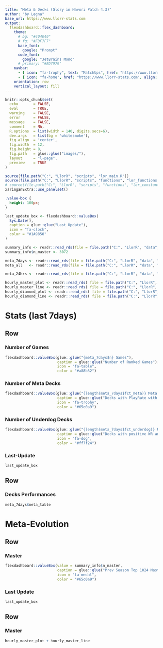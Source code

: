 ```yaml
---
title: "Meta & Decks (Glory in Navori Patch 4.3)"
author: "by Legna"
base_url: https://www.llorr-stats.com
output:
  flexdashboard::flex_dashboard:
    theme:
      # bg: "#404040"
      # fg: "#FDF7F7"
      base_font:
        google: "Prompt"
      code_font:
        google: "JetBrains Mono"
      # primary: "#ED7979"
    navbar:
      - { icon: "fa-trophy", text: "MatchUps", href: "https://www.llorr-stats.com/static/mu.html", align: right }
      - { icon: "fa-home", href: "https://www.llorr-stats.com", align: right }
    orientation: row
    vertical_layout: fill
---
```


```r
knitr::opts_chunk$set(
  echo       = FALSE, 
  eval       = TRUE, 
  warning    = FALSE, 
  error      = FALSE, 
  message    = FALSE, 
  comment    = NA, 
  R.options  = list(width = 140, digits.secs=6), 
  dev.args   = list(bg = 'whitesmoke'), 
  fig.align  = 'center', 
  fig.width  = 12, 
  fig.height = 8, 
  fig.path   = glue::glue("images/"), 
  layout     = "l-page", 
  preview    = TRUE
)

source(file.path("C:", "LlorR", "scripts", "lor_main.R"))
source(file.path("C:", "LlorR", "scripts", "functions", "lor_functions.R"))
# source(file.path("C:", "LlorR", "scripts", "functions", "lor_constants.R"))
xaringanExtra::use_panelset()
```

```css
.value-box {
  height: 100px;
}
```

```r
last_update_box <- flexdashboard::valueBox(
  Sys.Date(), 
  caption = glue::glue("Last Update"), 
  icon = "fa-clock", 
  color = "#1A9850"
)
```

```r
summary_info <- readr::read_rds(file = file.path("C:", "LlorR", "data", "clean", "updates", "summary_info.rds") )
summary_info$n_master <- 3072

meta_7days <- readr::read_rds(file = file.path("C:", "LlorR", "data", "clean", "updates", "meta_week.rds") )
meta_all   <- readr::read_rds(file = file.path("C:", "LlorR", "data", "clean", "updates", "meta_all.rds") )

meta_24hrs <- readr::read_rds(file = file.path("C:", "LlorR", "data", "clean", "updates", "meta_24hrs.rds") )

hourly_master_plot <- readr::read_rds( file = file.path("C:", "LlorR", "data", "clean", "updates", "hourly_master_plot.rds") )
hourly_master_line <- readr::read_rds( file = file.path("C:", "LlorR", "data", "clean", "updates", "hourly_master_line.rds") )
hourly_diamond_plot <- readr::read_rds( file = file.path("C:", "LlorR", "data", "clean", "updates", "hourly_diamond_plot.rds") )
hourly_diamond_line <- readr::read_rds( file = file.path("C:", "LlorR", "data", "clean", "updates", "hourly_diamond_line.rds") )
```

Stats (last 7days) {data-icon="fa-table" data-orientation=rows}
================================

Row {data-heigth="100"}
-----------------------------------------------------------------------

### Number of Games

```r
flexdashboard::valueBox(glue::glue("{meta_7days$n} Games"), 
                        caption = glue::glue("Number of Ranked Games"), 
                        icon = "fa-table", 
                        color = "#a88b32")
```

### Number of Meta Decks

```r
flexdashboard::valueBox(glue::glue("{length(meta_7days$fct_meta)} Meta Decks"), 
                        caption = glue::glue("Decks with PlayRate with at least 1%"), 
                        icon = "fa-trophy", 
                        color = "#65c0a9")
```

### Number of Underdog Decks

```r
flexdashboard::valueBox(glue::glue("{length(meta_7days$fct_underdog)} Underdog Decks"), 
                        caption = glue::glue("Decks with positive WR and PR in 0.1% to 1%"), 
                        icon = "fa-dog", 
                        color = "#ff7f24")
```

### Last-Update

```r
last_update_box
```

Row {data-heigth="900"}
-----------------------------------------------------------------------

### Decks Performances

```r
meta_7days$meta_table
```


Meta-Evolution {data-icon="fa-chart-line"}
================================

Row {data-heigth="100"}
-----------------------------------------------------------------------

### Master

```r
flexdashboard::valueBox(value = summary_info$n_master, 
                        caption = glue::glue("Prev Season Top 1024 Master Players"), 
                        icon = "fa-medal", 
                        color = "#65c0a9")
```

<!-- ### Diamond -->

<!-- ```{r value-player-diamond} -->
<!-- flexdashboard::valueBox(value = summary_info$n_diamond,  -->
<!--                         caption = glue::glue("HighDiamond Players"),  -->
<!--                         icon = "fa-diamond",  -->
<!--                         color = "#ff7f24") -->
<!-- ``` -->

### Last Update

```r
last_update_box
```

Row {.tabset}
-----------------------------------------------------------------------

### Master

```r
hourly_master_plot + hourly_master_line
```

<!-- ### Diamond -->

<!-- ```{r meta-evo-diamond, fig.width=20, fig.height=8} -->
<!-- hourly_diamond_plot + hourly_diamond_line -->
<!-- ``` -->

<!-- Stats (whole patch) {data-icon="fa-table"} -->
<!-- ================================ -->

<!-- Row {data-heigth="100"} -->
<!-- ----------------------------------------------------------------------- -->

<!-- ### Number of Games -->

<!-- ```{r value-games} -->
<!-- flexdashboard::valueBox(glue::glue("{meta_all$n} Games"), -->
<!--                         caption = glue::glue("Number of Ranked Games - by ~Prev Master players"), -->
<!--                         icon = "fa-table", -->
<!--                         color = "#a88b32") -->
<!-- ``` -->

<!-- ### Number of Meta Decks -->

<!-- ```{r value-meta} -->
<!-- flexdashboard::valueBox(glue::glue("{length(meta_all$fct_meta)} Meta Decks"), -->
<!--                         caption = glue::glue("Decks with PlayRate with at least 1%"), -->
<!--                         icon = "fa-trophy", -->
<!--                         color = "#65c0a9") -->
<!-- ``` -->

<!-- ### Number of Underdog Decks -->

<!-- ```{r value-underdog} -->
<!-- flexdashboard::valueBox(glue::glue("{length(meta_all$fct_underdog)} Underdog Decks"), -->
<!--                         caption = glue::glue("Decks with positive WR and PR in 0.1% to 1%"), -->
<!--                         icon = "fa-dog", -->
<!--                         color = "#ff7f24") -->
<!-- ``` -->

<!-- ### Last Update -->

<!-- ```{r} -->
<!-- last_update_box -->
<!-- ``` -->

<!-- Row {data-heigth="900"} -->
<!-- ----------------------------------------------------------------------- -->

<!-- ### Decks Performances -->

<!-- ```{r stats-all} -->
<!-- meta_all$meta_table -->
<!-- ``` -->

<!-- Fresh Stats (last 24 hours) {data-icon="fa-table"} -->
<!-- ================================ -->

<!-- Row {data-heigth="100"} -->
<!-- ----------------------------------------------------------------------- -->

<!-- ### Time Frame -->

<!-- ```{r} -->
<!-- flexdashboard::valueBox(glue::glue("24 Hours Time Frame"),  -->
<!--                         caption = glue::glue("from {Sys.Date()+hours(18)-days(2)} to {Sys.Date()+hours(18)-days(1)}"),  -->
<!--                         icon = "fa-clock",  -->
<!--                         # color = "lightgreen" -->
<!--                         color = "red") -->
<!-- ``` -->

<!-- ### Last Update -->

<!-- ```{r} -->
<!-- last_update_box -->
<!-- ``` -->

<!-- Row {data-heigth="900"} -->
<!-- ----------------------------------------------------------------------- -->

<!-- ### Previous Day -->

<!-- ```{r 24hrs-process-winRate} -->
<!-- meta_24hrs$meta_table   -->
<!-- ``` -->
